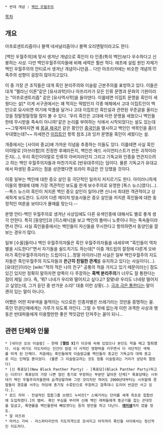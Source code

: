  * 반대 개념 : [[백인 우월주의]]

[[목차]]

== 개요 ==
아프로센트리즘이나 블랙 네셔널리즘이나 블랙 오리엔탈이라고도 한다.

[백인 우월주의]에 맞서 생겨난 개념으로 흑인이 타 인종(특히 백인)보다 우수하다고 신봉하는 사상. 다만 백인우월주의자들에 비해 세력은 훨씬 적다. 애초에 설립 원인 자체가 백인 우월주의의 안티로서 생겨난 개념이니만큼...
다만 아프리카에는 비슷한 개념의 민족주의 성향이 굉장히 많아지고있다.

이 중 가장 큰 조직들은 대개 흑인 분리주의와 이슬람 근본주의를 표방하고 있다. 이들은 대개 "멜라닌 이론"같은 [유사과학]이나 아프리카가 모든 인류 문명과 문화의 기원이라는 "아프로센트리즘" 같은 [유사역사학]을 들이댄다. 이를테면 이집트 문명을 흑인이 세웠다는 설[* 이게 서구권에서는 꽤 먹히는 떡밥인지 각종 매체에서 고대 이집트인이 백인으로 묘사되면 여기에 악플을 달거나 고대 이집트인 흑인설과 관련된 꾸준글을 올리는 것을 정말정말정말 많이 볼 수 있다. '우리 흑인은 고대에 이런 문명을 세웠으니 백인들한테 무시받을 족속이 아니여!'같은 논리를 부여하는 식에서 시작되었다는 설도 있는데~~그렇게따지면 왜 [[몽골 제국]]은 같은 황인인 [[중국인]]을 멸시하고 백인인 색목인을 좀더 우대했는데?~~ 자세한건 [[이집트인]] 항목 참조.]과 잉카 문명을 흑인이 세웠다는 설.

개중에서는 [사이비 종교]에 가까운 이념을 추종하는 이들도 있다. 이를테면 사실 흑인이야말로 [아브라함]의 진정한 후예라든지, 백인은 매드 사이언티스트가 만든 괴작이라든지(...), 우리 흑인이야말로 인류의 아버지라던지 그리고 기독교와 인종을 연관지으려고 하는 백인 우월주의자들과 마찬가지로 [반유대주의]는 덤이다. 물론 기독교가 유대교에서 파생된 종교라는 점을 상관했다면 또라이 취급은 안 당했을 것이다.

이중 일부는 백인에 대한 증오 살인 등 극단적인 일까지 저지르기도 한다. 아이러니하게 이들의 행태에 대해 가장 객관적인 보도를 한게 보수주의로 유명한 [폭스 뉴스]였다(...). --폭스 뉴스야 흑인이 저지른 백인 증오 살인이 일어나면 신나서 최대한 객관적이고 상세하게 보도한다. 도리어 다른 메이저 방송사들은 증오 살인을 저지른 흑인들에 대한 동정적인 여론을 보이다가 몰매를 맞는다.-- 

분명 안티-백인 우월주의로 생겨난 사상임에도 다른 유색인종에 대해서도 별로 좋게 생각 안한다. 특히 [동양인]과 [히스패닉]을 보고 백인의 똘마니 노릇이나 하는 족속들이라면서 깐다. 사실 흑인들중에서는 백인들이 자신들을 무시한다고 항의하면서 동양인을 깔보는 경우가 많다.

일부 [수꼴]들이나 백인 우월주의자들은 흑인 우월주의자들을 내세우며 "흑인들이 역차별을 시도한다!"면서 자기들을 쉴드치기도 하는데[* 이중 개드립의 절정에 다른게 오바마가 흑인우월주의자라는 드립이다.]...정말 아이러니한 사실은 일부 백인우월주의 지도자들은 흑인우월주의 지도자들과 '''은근히 친밀한 관계'''를 유지하고 있다는 사실이다(...). [유대인]이라는 [wiki:"적의 적은 나의 친구" 공통의 적을 가지고 있기 때문이라는] 점도 있긴 있지만 정확히 말하자면 양쪽이 다 주장하는 '''흑백 분리주의'''가 너무도 잘 통한다는 점이 제일 크다. 즉, '뭐? 너네가 우리와 떨어지고 싶다고? 잘됐네! 우리도 너네랑 떨어지고 싶었는데, 그거 듣던 중 반가운 소리!' 대충 이런 상황(...). [[극과 극은 통한다]]는 말이 괜히 있는 말이 아니다.

어쨌든 어떤 피부색을 들먹이는 식으로든 인종차별은 쓰레기라는 것만을 증명하는 꼴. 흑인 민권단체에게는 가루가 되도록 까인다. 그럴 수 밖에 없는게 이런 과격한 사상과 행동은 반대파들에게 이용할만한 좋은 먹잇감만 던져주는 꼴이 되니...

== 관련 단체와 인물 ==
 * [네이션 오브 이슬람] - 한때 '''[맬컴 X]'''가 이곳에 속해 있었으나 본인도 학을 떼고 탈퇴했다. 사실 여기도 지도자라는 인간이 점점 더 사적인 영향력을 키우면서 더 극단적인 색체를 띄게 된 단체다. 처음에는 흑인들에게 이슬람교를 백인들의 종교인 기독교의 대체 종교로 미는 단체일 뿐이었다. (물론 그 이슬람교라는 것도 정통 이슬람과는 거리가 상당히 멀었다)
 * [신 흑표당](New Black Panther Party) - [흑표당](Black Panther Party)하고는 다르다! 흑표당의 가장 나쁜 점인 총기로 무장하는 부분만 닮아온 단체[* 흑표당때는 시위대가 백인 우월주의자들한테 습격당할까봐 그런 것이지만 적어도 2000년대부터는 시위할때 경찰들이 경호를 서주는 마당에 총기및 수류탄으로 무장하고 깝죽대니 도리어 반감만 사고 있다.].
 * 로드 자마 - 전설적인 힙합그룹 브랜드 누비안[* 스웨거라는 단어를 세계 최초로 힙합씬에 도입하였다.]의 멤버. 흑인 부심을 부리며 신예 백인 래퍼들에게 똥군기를 잡는 꼰대짓을 일삼고, 록앤롤을 백인들한테 빼았겻다는 등의 망언을 하고 다닌다. '''[[에미넴]]'''까지 깠을 정도.
 * 알 마즈위
 * 마커스 가비 - 라스파타리안의 지도자격으로 모셔지고 아직까지 흑인들 사이에서는 정신적인 지도자다.

